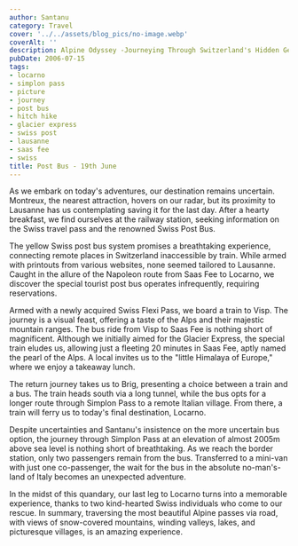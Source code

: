 ```yaml
---
author: Santanu
category: Travel
cover: '../../assets/blog_pics/no-image.webp'
coverAlt: ''
description: Alpine Odyssey -Journeying Through Switzerland's Hidden Gems
pubDate: 2006-07-15
tags:
- locarno
- simplon pass
- picture
- journey
- post bus
- hitch hike
- glacier express
- swiss post
- lausanne
- saas fee
- swiss
title: Post Bus - 19th June
---
```

As we embark on today's adventures, our destination remains uncertain. Montreux, the nearest attraction, hovers on our radar, but its proximity to Lausanne has us contemplating saving it for the last day. After a hearty breakfast, we find ourselves at the railway station, seeking information on the Swiss travel pass and the renowned Swiss Post Bus.

The yellow Swiss post bus system promises a breathtaking experience, connecting remote places in Switzerland inaccessible by train. While armed with printouts from various websites, none seemed tailored to Lausanne. Caught in the allure of the Napoleon route from Saas Fee to Locarno, we discover the special tourist post bus operates infrequently, requiring reservations.

Armed with a newly acquired Swiss Flexi Pass, we board a train to Visp. The journey is a visual feast, offering a taste of the Alps and their majestic mountain ranges. The bus ride from Visp to Saas Fee is nothing short of magnificent. Although we initially aimed for the Glacier Express, the special train eludes us, allowing just a fleeting 20 minutes in Saas Fee, aptly named the pearl of the Alps. A local invites us to the "little Himalaya of Europe," where we enjoy a takeaway lunch.

The return journey takes us to Brig, presenting a choice between a train and a bus. The train heads south via a long tunnel, while the bus opts for a longer route through Simplon Pass to a remote Italian village. From there, a train will ferry us to today's final destination, Locarno.

Despite uncertainties and Santanu's insistence on the more uncertain bus option, the journey through Simplon Pass at an elevation of almost 2005m above sea level is nothing short of breathtaking. As we reach the border station, only two passengers remain from the bus. Transferred to a mini-van with just one co-passenger, the wait for the bus in the absolute no-man's-land of Italy becomes an unexpected adventure.

In the midst of this quandary, our last leg to Locarno turns into a memorable experience, thanks to two kind-hearted Swiss individuals who come to our rescue. In summary, traversing the most beautiful Alpine passes via road, with views of snow-covered mountains, winding valleys, lakes, and picturesque villages, is an amazing experience.
